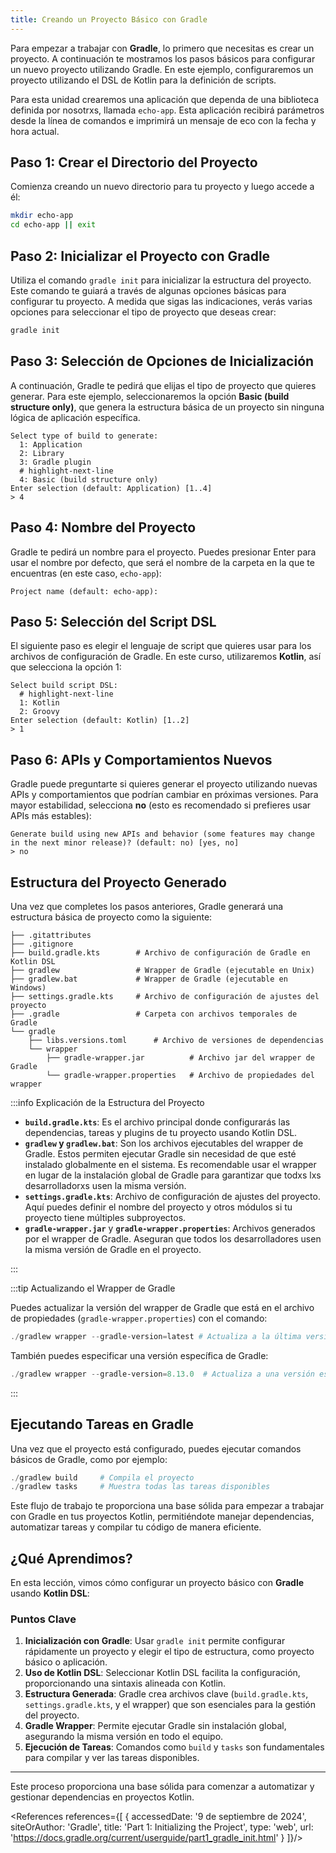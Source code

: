 ```yaml
---
title: Creando un Proyecto Básico con Gradle
---
```


<ReadingTime/>
<GitHubRepoLink repo={"echo-app-kt"} user={"r8vnhill"} />

Para empezar a trabajar con **Gradle**, lo primero que necesitas es crear un proyecto. A continuación te mostramos los pasos básicos para configurar un nuevo proyecto utilizando Gradle. En este ejemplo, configuraremos un proyecto utilizando el DSL de Kotlin para la definición de scripts.

Para esta unidad crearemos una aplicación que dependa de una biblioteca definida por nosotrxs, llamada `echo-app`. Esta aplicación recibirá parámetros desde la línea de comandos e imprimirá un mensaje de eco con la fecha y hora actual.

## Paso 1: Crear el Directorio del Proyecto

Comienza creando un nuevo directorio para tu proyecto y luego accede a él:

```bash
mkdir echo-app
cd echo-app || exit
```

## Paso 2: Inicializar el Proyecto con Gradle

Utiliza el comando `gradle init` para inicializar la estructura del proyecto. Este comando te guiará a través de algunas opciones básicas para configurar tu proyecto. A medida que sigas las indicaciones, verás varias opciones para seleccionar el tipo de proyecto que deseas crear:

```bash
gradle init
```

## Paso 3: Selección de Opciones de Inicialización

A continuación, Gradle te pedirá que elijas el tipo de proyecto que quieres generar. Para este ejemplo, seleccionaremos la opción **Basic (build structure only)**, que genera la estructura básica de un proyecto sin ninguna lógica de aplicación específica.

```text
Select type of build to generate:
  1: Application
  2: Library
  3: Gradle plugin
  # highlight-next-line
  4: Basic (build structure only)
Enter selection (default: Application) [1..4]
> 4
```

## Paso 4: Nombre del Proyecto

Gradle te pedirá un nombre para el proyecto. Puedes presionar Enter para usar el nombre por defecto, que será el nombre de la carpeta en la que te encuentras (en este caso, `echo-app`):

```text
Project name (default: echo-app):
```

## Paso 5: Selección del Script DSL

El siguiente paso es elegir el lenguaje de script que quieres usar para los archivos de configuración de Gradle. En este curso, utilizaremos **Kotlin**, así que selecciona la opción 1:

```text
Select build script DSL:
  # highlight-next-line
  1: Kotlin
  2: Groovy
Enter selection (default: Kotlin) [1..2]
> 1
```

## Paso 6: APIs y Comportamientos Nuevos

Gradle puede preguntarte si quieres generar el proyecto utilizando nuevas APIs y comportamientos que podrían cambiar en próximas versiones. Para mayor estabilidad, selecciona **no** (esto es recomendado si prefieres usar APIs más estables):

```
Generate build using new APIs and behavior (some features may change in the next minor release)? (default: no) [yes, no]
> no
```

## Estructura del Proyecto Generado

Una vez que completes los pasos anteriores, Gradle generará una estructura básica de proyecto como la siguiente:

```text title="./echo-app/"
├── .gitattributes
├── .gitignore
├── build.gradle.kts        # Archivo de configuración de Gradle en Kotlin DSL
├── gradlew                 # Wrapper de Gradle (ejecutable en Unix)
├── gradlew.bat             # Wrapper de Gradle (ejecutable en Windows)
├── settings.gradle.kts     # Archivo de configuración de ajustes del proyecto
├── .gradle                 # Carpeta con archivos temporales de Gradle
└── gradle
    ├── libs.versions.toml      # Archivo de versiones de dependencias
    └── wrapper
        ├── gradle-wrapper.jar          # Archivo jar del wrapper de Gradle
        └── gradle-wrapper.properties   # Archivo de propiedades del wrapper
```

:::info Explicación de la Estructura del Proyecto

- **`build.gradle.kts`**: Es el archivo principal donde configurarás las dependencias, tareas y plugins de tu proyecto usando Kotlin DSL.
- **`gradlew` y `gradlew.bat`**: Son los archivos ejecutables del wrapper de Gradle. Estos permiten ejecutar Gradle sin necesidad de que esté instalado globalmente en el sistema. Es recomendable usar el wrapper en lugar de la instalación global de Gradle para garantizar que todxs lxs desarrolladorxs usen la misma versión.
- **`settings.gradle.kts`**: Archivo de configuración de ajustes del proyecto. Aquí puedes definir el nombre del proyecto y otros módulos si tu proyecto tiene múltiples subproyectos.
- **`gradle-wrapper.jar`** y **`gradle-wrapper.properties`**: Archivos generados por el wrapper de Gradle. Aseguran que todos los desarrolladores usen la misma versión de Gradle en el proyecto.

:::

:::tip Actualizando el Wrapper de Gradle

Puedes actualizar la versión del wrapper de Gradle que está en el archivo de propiedades (`gradle-wrapper.properties`) con el comando:

```powershell
./gradlew wrapper --gradle-version=latest # Actualiza a la última versión de Gradle
```

También puedes especificar una versión específica de Gradle:

```powershell
./gradlew wrapper --gradle-version=8.13.0  # Actualiza a una versión específica de Gradle
```

:::

## Ejecutando Tareas en Gradle

Una vez que el proyecto está configurado, puedes ejecutar comandos básicos de Gradle, como por ejemplo:

```powershell
./gradlew build     # Compila el proyecto
./gradlew tasks     # Muestra todas las tareas disponibles
```

Este flujo de trabajo te proporciona una base sólida para empezar a trabajar con Gradle en tus proyectos Kotlin, permitiéndote manejar dependencias, automatizar tareas y compilar tu código de manera eficiente.

## ¿Qué Aprendimos?

En esta lección, vimos cómo configurar un proyecto básico con **Gradle** usando **Kotlin DSL**:

### Puntos Clave

1. **Inicialización con Gradle**: Usar `gradle init` permite configurar rápidamente un proyecto y elegir el tipo de estructura, como proyecto básico o aplicación.
2. **Uso de Kotlin DSL**: Seleccionar Kotlin DSL facilita la configuración, proporcionando una sintaxis alineada con Kotlin.
3. **Estructura Generada**: Gradle crea archivos clave (`build.gradle.kts`, `settings.gradle.kts`, y el wrapper) que son esenciales para la gestión del proyecto.
4. **Gradle Wrapper**: Permite ejecutar Gradle sin instalación global, asegurando la misma versión en todo el equipo.
5. **Ejecución de Tareas**: Comandos como `build` y `tasks` son fundamentales para compilar y ver las tareas disponibles.

---

Este proceso proporciona una base sólida para comenzar a automatizar y gestionar dependencias en proyectos Kotlin.

<References references={[
    {
        accessedDate: '9 de septiembre de 2024',
        siteOrAuthor: 'Gradle',
        title: 'Part 1: Initializing the Project',
        type: 'web',
        url: 'https://docs.gradle.org/current/userguide/part1_gradle_init.html'
    }
]}/>
